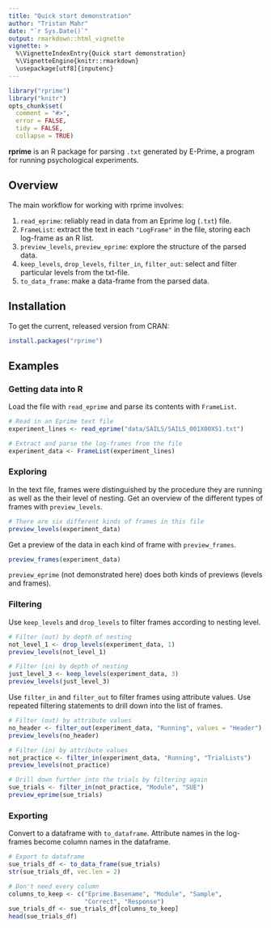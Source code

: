 ```yaml
---
title: "Quick start demonstration"
author: "Tristan Mahr"
date: "`r Sys.Date()`"
output: rmarkdown::html_vignette
vignette: >
  %\VignetteIndexEntry{Quick start demonstration}
  %\VignetteEngine{knitr::rmarkdown}
  \usepackage[utf8]{inputenc}
---
```


```r
library("rprime")
library("knitr")
opts_chunk$set(
  comment = "#>",
  error = FALSE,
  tidy = FALSE,
  collapse = TRUE)
```

**rprime** is an R package for parsing `.txt` generated by E-Prime, a program 
for running psychological experiments. 


Overview
-------------------------------------------------------------------------------

The main workflow for working with rprime involves:

1. `read_eprime`: reliably read in data from an Eprime log (`.txt`) file.
2. `FrameList`: extract the text in each `"LogFrame"` in the file, storing each 
   log-frame as an R list.
3. `preview_levels`, `preview_eprime`: explore the structure of the parsed 
   data.
4. `keep_levels`, `drop_levels`, `filter_in`, `filter_out`: select and filter 
   particular levels from the txt-file.
5.  `to_data_frame`: make a data-frame from the parsed data.


Installation
-------------------------------------------------------------------------------

To get the current, released version from CRAN:

```r
install.packages("rprime")
```


Examples
-------------------------------------------------------------------------------

### Getting data into R

Load the file with `read_eprime` and parse its contents with `FrameList`.

```r
# Read in an Eprime text file
experiment_lines <- read_eprime("data/SAILS/SAILS_001X00XS1.txt")

# Extract and parse the log-frames from the file
experiment_data <- FrameList(experiment_lines)
```

### Exploring

In the text file, frames were distinguished by the procedure they are running as 
well as the their level of nesting. Get an overview of the different types of 
frames with `preview_levels`.

```r
# There are six different kinds of frames in this file
preview_levels(experiment_data)
```

Get a preview of the data in each kind of frame with `preview_frames`.

```r
preview_frames(experiment_data)
```

`preview_eprime` (not demonstrated here) does both kinds of previews (levels 
and frames).

### Filtering

Use `keep_levels` and `drop_levels` to filter frames according to nesting level.

```r
# Filter (out) by depth of nesting
not_level_1 <- drop_levels(experiment_data, 1)
preview_levels(not_level_1)

# Filter (in) by depth of nesting
just_level_3 <- keep_levels(experiment_data, 3)
preview_levels(just_level_3)
```

Use `filter_in` and `filter_out` to filter frames using attribute values. Use 
repeated filtering statements to drill down into the list of frames.

```r
# Filter (out) by attribute values
no_header <- filter_out(experiment_data, "Running", values = "Header")
preview_levels(no_header)

# Filter (in) by attribute values
not_practice <- filter_in(experiment_data, "Running", "TrialLists")
preview_levels(not_practice)

# Drill down further into the trials by filtering again
sue_trials <- filter_in(not_practice, "Module", "SUE")
preview_eprime(sue_trials)
```

### Exporting

Convert to a dataframe with `to_dataframe`. Attribute names in the log-frames 
become column names in the dataframe.

```r
# Export to dataframe
sue_trials_df <- to_data_frame(sue_trials)
str(sue_trials_df, vec.len = 2)

# Don't need every column
columns_to_keep <- c("Eprime.Basename", "Module", "Sample", 
                     "Correct", "Response")
sue_trials_df <- sue_trials_df[columns_to_keep]
head(sue_trials_df)
```

